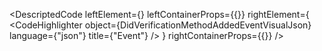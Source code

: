 
<DescriptedCode
  leftElement={<DidVerificationMethodAddedEventDesc />}
  leftContainerProps={{}}
  rightElement={
    <CodeHighlighter
      object={DidVerificationMethodAddedEventVisualJson}
      language={"json"}
      title={"Event"}
    />
  }
  rightContainerProps={{}}
/>
